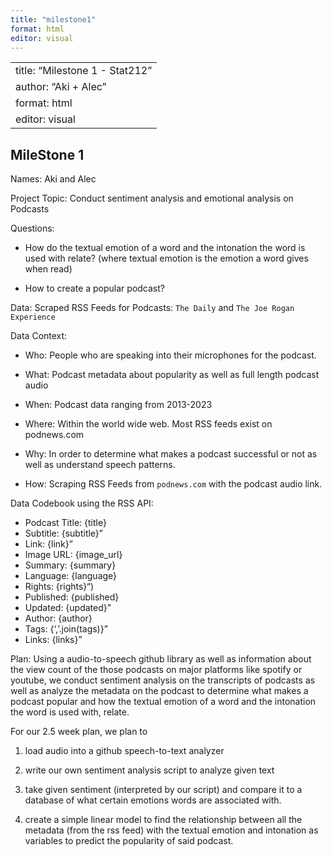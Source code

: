 ```yaml
---
title: "milestone1"
format: html
editor: visual
---
```


---
title: "Milestone 1 - Stat212"
author: "Aki + Alec"
format: html
editor: visual
---

## MileStone 1

Names: Aki and Alec

Project Topic: Conduct sentiment analysis and emotional analysis on Podcasts

Questions:

- How do the textual emotion of a word and the intonation the word is used with relate? (where textual emotion is the emotion a word gives when read)

- How to create a popular podcast?

Data: Scraped RSS Feeds for Podcasts: `The Daily` and `The Joe Rogan Experience` 

Data Context: 

- Who: People who are speaking into their microphones for the podcast.   

- What: Podcast metadata about popularity as well as full length podcast audio

- When: Podcast data ranging from 2013-2023

- Where: Within the world wide web. Most RSS feeds exist on podnews.com

- Why: In order to determine what makes a podcast successful or not as well as understand speech patterns. 

- How: Scraping RSS Feeds from `podnews.com` with the podcast audio link.


Data Codebook using the RSS API:

- Podcast Title: {title}
- Subtitle: {subtitle}"
- Link: {link}"
- Image URL: {image_url}
- Summary: {summary}
- Language: {language}
- Rights: {rights}")
- Published: {published}
- Updated: {updated}"
- Author: {author} 
- Tags: {', '.join(tags)}"
- Links: {links}"


Plan: Using a audio-to-speech github library as well as information about the view count of the those podcasts on major platforms like spotify or youtube, we conduct sentiment analysis on the transcripts of podcasts as well as analyze the metadata on the podcast to determine what makes a podcast popular and how the textual emotion of a word and the intonation the word is used with, relate.

For our 2.5 week plan, we plan to 

1. load audio into a github speech-to-text analyzer

2. write our own sentiment analysis script to analyze given text

3. take given sentiment (interpreted by our script) and compare it to a database of what certain emotions words are associated with. 

4. create a simple linear model to find the relationship between all the metadata (from the rss feed) with the textual emotion and intonation as variables to predict the popularity of said podcast.
